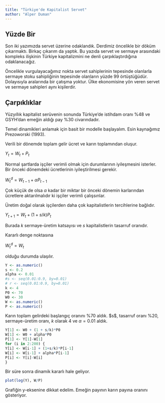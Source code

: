 ```yaml
---
title: "Türkiye'de Kapitalist Servet"
author: "Alper Duman"
---
```


## Yüzde Bir

Son iki yazımızda servet üzerine odaklandık. Derdimiz öncelikle bir döküm çıkarmaktı. Birkaç çıkarım da yaptık. Bu yazıda servet ve sermaye arasındaki kompleks ilişkinin Türkiye kapitalizmini ne denli çarpıklaştırdığına odaklanacağız.

Öncelikle vurgulayacağımız nokta servet sahiplerinin tepesinde olanlarla sermaye stoku sahipliğinin tepesinde olanların yüzde 99 örtüştüğüdür. Dolayısıyla aralarında bir çatışma yoktur. Ülke ekonomisine yön veren servet ve sermaye sahipleri aynı kişilerdir.

## Çarpıklıklar

Yüzyıllık kapitalist serüvenin sonunda Türkiye'de istihdam oranı %48 ve GSYH'dan emeğin aldığı pay %30 civarındadır.

Temel dinamikleri anlamak için basit bir modelle başlayalım. Esin kaynağımız Prezoworski (1993).

Verili bir dönemde toplam gelir ücret ve karın toplamından oluşur.

$Y_{t} = W_{t} + P_{t}$

Normal şartlarda işçiler verimli olmak için durumlarının iyileşmesini isterler. Bir önceki dönemdeki ücretlerinin iyileştirilmesi gerekir.

$W_{t}^{d}=W_{t-1} + \alpha P_{t-1}$

Çok küçük de olsa $\alpha$ kadar bir miktar bir önceki dönemin karlarından ücretlere aktarılmalıdır ki işçiler verimli çalışsınlar.

Üretim doğal olarak işçilerden daha çok kapitalistlerin tercihlerine bağlıdır.

$Y_{t+1} = W_{t} + (1 + s/k)P_{t}$

Burada $k$ sermaye-üretim katsayısı ve $s$ kapitalistlerin tasarruf oranıdır.

Kararlı denge noktasına

$W_{t}^{d}=W_{t}$

olduğu durumda ulaşılır.

```r
Y <- as.numeric()
s <- 0.2
alpha <- 0.01
#s <- seq(0.01:0.9, by=0.01)
# r <- seq(0.01:0.9, by=0.01)
k <- 4
P0 <- 70
W0 <- 30
W <- as.numeric()
P <- as.numeric()
```

Karın toplam gelirdeki başlangıç oranını %70 aldık. \$s\$, tasarruf oranı %20, sermaye-üretim oranı, $k$ olarak 4 ve $\alpha=0.01$ aldık.

```r
Y[1] <- W0 + (1 + s/k)*P0
W[1] <- W0 + alpha*P0
P[1] <- Y[1]-W[1]
for (i in 2:200) {
Y[i] <- W[i-1] + (1+s/k)*P[i-1]
W[i] <- W[i-1] + alpha*P[i-1]
P[i] <- Y[i]-W[i]
}
```

Bir süre sonra dinamik kararlı hale geliyor.

```r
plot(log(Y), W/P)
```

Grafiğin y-eksenine dikkat edelim. Emeğin payının karın payına oranını gösteriyor.
